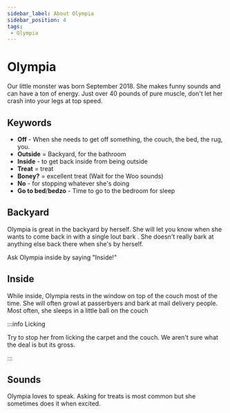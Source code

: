 ```yaml
---
sidebar_label: About Olympia
sidebar_position: 4
tags:
 - Olympia
---
```


# Olympia

Our little monster was born September 2018. She makes funny sounds and can have a ton of energy. Just over 40 pounds of pure muscle, don't let her crash into your legs at top speed.

## Keywords
- **Off** - When she needs to get off something, the couch, the bed, the rug, you.
- **Outside** = Backyard, for the bathroom
- **Inside** - to get back inside from being outside
- **Treat** = treat
- **Boney?** = excellent treat (Wait for the Woo sounds)
- **No** - for stopping whatever she's doing
- **Go to bed**/**bedzo** - Time to go to the bedroom for sleep


## Backyard

Olympia is great in the backyard by herself. She will let you know when she wants to come back in with a single lout bark <i class="fa-solid fa-bullhorn"></i> . She doesn't really bark at anything else back there when she's by herself.

Ask Olympia inside by saying "Inside!"

## Inside

While inside, Olympia rests in the window on top of the couch most of the time. She will often growl at passerbyers and bark at mail delivery people. Most often, she sleeps in a little ball on the couch

:::info Licking

Try to stop her from licking the carpet and the couch. We aren't sure what the deal is but its gross.

:::


## Sounds

Olympia loves to speak. Asking for treats is most common but she sometimes does it when excited. 


